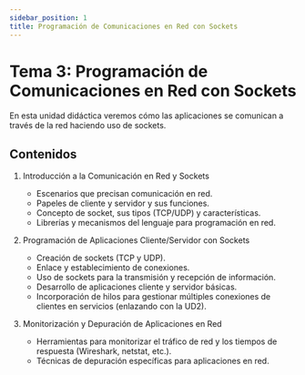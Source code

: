 ```yaml
---
sidebar_position: 1
title: Programación de Comunicaciones en Red con Sockets
---
```


# Tema 3: Programación de Comunicaciones en Red con Sockets

En esta unidad didáctica veremos cómo las aplicaciones se comunican a través de la red haciendo uso de sockets.

## Contenidos

1. Introducción a la Comunicación en Red y Sockets
    - Escenarios que precisan comunicación en red. 
    - Papeles de cliente y servidor y sus funciones. 
    - Concepto de socket, sus tipos (TCP/UDP) y características. 
    - Librerías y mecanismos del lenguaje para programación en red.

2. Programación de Aplicaciones Cliente/Servidor con Sockets
    - Creación de sockets (TCP y UDP). 
    - Enlace y establecimiento de conexiones. 
    - Uso de sockets para la transmisión y recepción de información. 
    - Desarrollo de aplicaciones cliente y servidor básicas. 
    - Incorporación de hilos para gestionar múltiples conexiones de clientes en servicios (enlazando con la UD2).

3. Monitorización y Depuración de Aplicaciones en Red
    - Herramientas para monitorizar el tráfico de red y los tiempos de respuesta (Wireshark, netstat, etc.). 
    - Técnicas de depuración específicas para aplicaciones en red.
